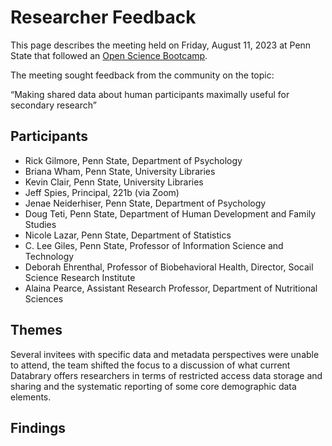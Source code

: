 # Researcher Feedback

This page describes the meeting held on Friday, August 11, 2023 at Penn State that followed an [Open Science Bootcamp](https://penn-state-open-science/bootcamp-2023/).

The meeting sought feedback from the community on the topic:

"Making shared data about human participants maximally useful for secondary research"

## Participants {-}

- Rick Gilmore, Penn State, Department of Psychology
- Briana Wham, Penn State, University Libraries
- Kevin Clair, Penn State, University Libraries
- Jeff Spies, Principal, 221b (via Zoom)
- Jenae Neiderhiser, Penn State, Department of Psychology
- Doug Teti, Penn State, Department of Human Development and Family Studies
- Nicole Lazar, Penn State, Department of Statistics
- C. Lee Giles, Penn State, Professor of Information Science and Technology
- Deborah Ehrenthal, Professor of Biobehavioral Health, Director, Socail Science Research Institute
- Alaina Pearce, Assistant Research Professor, Department of Nutritional Sciences

## Themes {-}

Several invitees with specific data and metadata perspectives were unable to attend, the team shifted the focus to a discussion of what current Databrary offers researchers in terms of restricted access data storage and sharing and the systematic reporting of some core demographic data elements.

## Findings {-}

